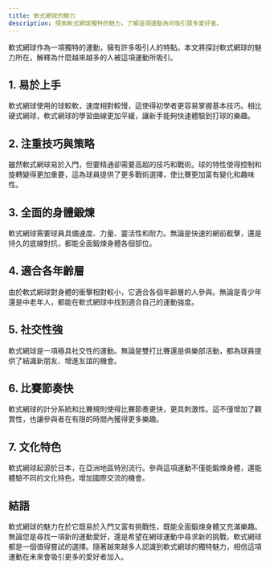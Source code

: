 ```yaml
---
title: 軟式網球的魅力
description: 探索軟式網球獨特的魅力，了解這項運動為何吸引眾多愛好者。
---
```


軟式網球作為一項獨特的運動，擁有許多吸引人的特點。本文將探討軟式網球的魅力所在，解釋為什麼越來越多的人被這項運動所吸引。

## 1. 易於上手

軟式網球使用的球較軟，速度相對較慢，這使得初學者更容易掌握基本技巧。相比硬式網球，軟式網球的學習曲線更加平緩，讓新手能夠快速體驗到打球的樂趣。

## 2. 注重技巧與策略

雖然軟式網球易於入門，但要精通卻需要高超的技巧和戰術。球的特性使得控制和旋轉變得更加重要，這為球員提供了更多戰術選擇，使比賽更加富有變化和趣味性。

## 3. 全面的身體鍛煉

軟式網球需要球員具備速度、力量、靈活性和耐力。無論是快速的網前截擊，還是持久的底線對抗，都能全面鍛煉身體各個部位。

## 4. 適合各年齡層

由於軟式網球對身體的衝擊相對較小，它適合各個年齡層的人參與。無論是青少年還是中老年人，都能在軟式網球中找到適合自己的運動強度。

## 5. 社交性強

軟式網球是一項極具社交性的運動。無論是雙打比賽還是俱樂部活動，都為球員提供了結識新朋友、增進友誼的機會。

## 6. 比賽節奏快

軟式網球的計分系統和比賽規則使得比賽節奏更快，更具刺激性。這不僅增加了觀賞性，也讓參與者在有限的時間內獲得更多樂趣。

## 7. 文化特色

軟式網球起源於日本，在亞洲地區特別流行。參與這項運動不僅能鍛煉身體，還能體驗不同的文化特色，增加國際交流的機會。

## 結語

軟式網球的魅力在於它既易於入門又富有挑戰性，既能全面鍛煉身體又充滿樂趣。無論您是尋找一項新的運動愛好，還是希望在網球運動中尋求新的挑戰，軟式網球都是一個值得嘗試的選擇。隨著越來越多人認識到軟式網球的獨特魅力，相信這項運動在未來會吸引更多的愛好者加入。
